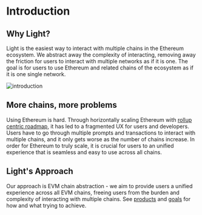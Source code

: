 # Introduction

## Why Light?

Light is the easiest way to interact with multiple chains in the Ethereum ecosystem.
We abstract away the complexity of interacting, removing away the friction for users to interact with multiple networks as if it is one.
The goal is for users to use Ethereum and related chains of the ecosystem as if it is one single network.

![introduction](/introduction.png)

## More chains, more problems

Using Ethereum is hard. Through horizontally scaling Ethereum with [rollup centric roadmap](https://ethereum-magicians.org/t/a-rollup-centric-ethereum-roadmap/4698), it has led to a fragmented UX for users and developers.
Users have to go through multiple prompts and transactions to interact with multiple chains, and it only gets worse as the number of chains increase.
In order for Ethereum to truly scale, it is crucial for users to an unified experience that is seamless and easy to use across all chains.

## Light's Approach

Our approach is EVM chain abstraction - we aim to provide users a unified experience across all EVM chains, freeing users from the burden and complexity of interacting with multiple chains.
See [products](/introduction/products) and [goals](/goals) for how and what trying to achieve.
